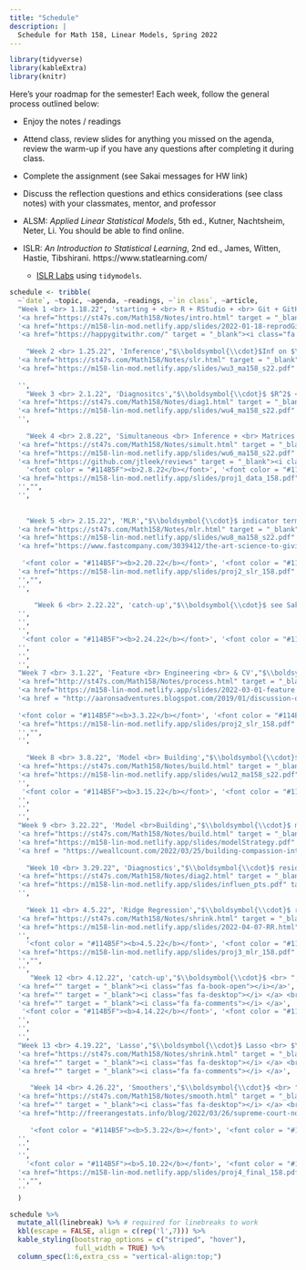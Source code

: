 ```yaml
---
title: "Schedule"
description: |
  Schedule for Math 158, Linear Models, Spring 2022
---
```



```r
library(tidyverse)
library(kableExtra)
library(knitr)
```

Here's your roadmap for the semester!
Each week, follow the general process outlined below:

- Enjoy the notes / readings <i class="fas fa-book-open"></i>  

- Attend class, review slides <i class="fas fa-desktop"></i> for anything you missed on the agenda, review the warm-up  <i class="fas fa-pencil-alt"></i> if you have any questions after completing it during class.

- Complete the assignment (see Sakai messages for HW link)  

- Discuss the reflection questions <i class="fas fa-lightbulb" target="_blank"></i> and ethics considerations <i class="fas fa-balance-scale"></i> (see class notes) with your classmates, mentor, and professor  

- ALSM: *Applied Linear Statistical Models*, 5th ed., Kutner, Nachtsheim, Neter, Li.  You should be able to find online.

- ISLR: *An Introduction to Statistical Learning*, 2nd ed., James, Witten, Hastie, Tibshirani.  https://www.statlearning.com/
   - <a href = "https://emilhvitfeldt.github.io/ISLR-tidymodels-labs/index.html" target = "_blank">ISLR Labs</a> using `tidymodels`.



```r
schedule <- tribble(
  ~`date`, ~topic, ~agenda, ~readings, ~`in class`, ~article,
  "Week 1 <br> 1.18.22", 'starting + <br> R + RStudio + <br> Git + GitHub + <br> SLR',"$\\boldsymbol{\\cdot}$course info <br> $\\boldsymbol{\\cdot}$R + Git <br> $\\boldsymbol{\\cdot}$what is a linear model? <br> $\\boldsymbol{\\cdot}$least squares <br> $\\boldsymbol{\\cdot}$norm errors <br> $\\boldsymbol{\\cdot}$tech cond", 
  '<a href="https://st47s.com/Math158/Notes/intro.html" target = "_blank"><i class="fas fa-book-open"></i> Introduction</a> <br> <a href="https://m58-intro-stats.netlify.app/github.html" target = "_blank"><i class="fas fa-book-open"></i> Git + GitHub</a> <br> <i class="fas fa-book-open"></i> ALSM 1 <br> <a href="https://hastie.su.domains/ISLR2/ISLRv2_website.pdf" target = "_blank"><i class="fas fa-book-open"></i> ISLR 3.1 </a>',
  '<a href="https://m158-lin-mod.netlify.app/slides/2022-01-18-reprodGitwrang.html" target = "_blank"><i class="fas fa-desktop"></i> Git + Tidy</a> <br> <a href="https://m158-lin-mod.netlify.app/slides/wu1_ma158_s22.pdf" target = "_blank"><i class="fas fa-pencil-alt"></i> WU 1</a> <br> <a href="https://m158-lin-mod.netlify.app/slides/wu2_ma158_s22.pdf" target = "_blank"><i class="fas fa-pencil-alt"></i> WU 2</a>  <br> <a href = "http://www.rossmanchance.com/applets/2021/regshuffle/regshuffle.htm" target = "_blank"><i class = "fas fa-gamepad"></i> least sq</a>',
  '<a href="https://happygitwithr.com/" target = "_blank"><i class="fa fa-comments"></i> happygitwithR</a>',
  
    "Week 2 <br> 1.25.22", 'Inference',"$\\boldsymbol{\\cdot}$Inf on $\\beta_1$ <br> $\\boldsymbol{\\cdot}$CI for $\\beta_1$ <br> $\\boldsymbol{\\cdot}$CI for mean <br> $\\boldsymbol{\\cdot}$PI for indiv<br> $\\boldsymbol{\\cdot}$ correlation", 
  '<a href="https://st47s.com/Math158/Notes/slr.html" target = "_blank"><i class="fas fa-book-open"></i> SLR</a>  <br> <i class="fas fa-book-open"></i> ALSM 2',
  '<a href="https://m158-lin-mod.netlify.app/slides/wu3_ma158_s22.pdf" target = "_blank"><i class="fas fa-pencil-alt"></i> WU 3</a> <br> <a href = "http://www.rossmanchance.com/applets/2021/regshuffle/regshuffle.htm" target = "_blank"><i class = "fas fa-gamepad"></i> dist $\\beta_1$</a>',
  
  '',
    "Week 3 <br> 2.1.22", 'Diagnositcs',"$\\boldsymbol{\\cdot}$ $R^2$ <br> $\\boldsymbol{\\cdot}$ F test<br> $\\boldsymbol{\\cdot}$ residual plots", 
  '<a href="https://st47s.com/Math158/Notes/diag1.html" target = "_blank"><i class="fas fa-book-open"></i> Diagnostics I</a><br><i class="fas fa-book-open"></i> ALSM 3',
  '<a href="https://m158-lin-mod.netlify.app/slides/wu4_ma158_s22.pdf" target = "_blank"><i class="fas fa-pencil-alt"></i> WU 4</a><br> <a href="https://m158-lin-mod.netlify.app/slides/wu5_ma158_s22.pdf" target = "_blank"><i class="fas fa-pencil-alt"></i> WU 5</a>',
  '',
  
    "Week 4 <br> 2.8.22", 'Simultaneous <br> Inference + <br> Matrices',"$\\boldsymbol{\\cdot}$ $\\beta_0$ & $\\beta_1$<br> $\\boldsymbol{\\cdot}$ linear algebra", 
  '<a href="https://st47s.com/Math158/Notes/simult.html" target = "_blank"><i class="fas fa-book-open"></i> Simult Inf</a>   <br> <a href="https://st47s.com/Math158/Notes/la.html" target = "_blank"><i class="fas fa-book-open"></i> Matrices</a>   <br> <i class="fas fa-book-open"></i> ALSM 4 & 5',
  '<a href="https://m158-lin-mod.netlify.app/slides/wu6_ma158_s22.pdf" target = "_blank"><i class="fas fa-pencil-alt"></i> WU 6</a> <br> <a href="https://m158-lin-mod.netlify.app/slides/wu7_ma158_s22.pdf" target = "_blank"><i class="fas fa-pencil-alt"></i> WU 7</a>',
  '<a href="https://github.com/jtleek/reviews" target = "_blank"><i class="fa fa-comments"></i> Peer review</a>',
    '<font color = "#114B5F"><b>2.8.22</b></font>', '<font color = "#114B5F"><b>Proj 1: Data</b></font>',
  '<a href="https://m158-lin-mod.netlify.app/slides/proj1_data_158.pdf" target = "_blank"><i class="fas fa-pencil-alt"></i> Proj 1: Data</a>',
  '',"", 
  '',
  
  
    "Week 5 <br> 2.15.22", 'MLR',"$\\boldsymbol{\\cdot}$ indicator terms<br> $\\boldsymbol{\\cdot}$ interaction terms<br> $\\boldsymbol{\\cdot}$ quadratic terms<br>$\\boldsymbol{\\cdot}$ F test <br> $\\boldsymbol{\\cdot}$ $R^2$ & $R^2_{adj}$ <br> $\\boldsymbol{\\cdot}$ combos of coefs", 
  '<a href="https://st47s.com/Math158/Notes/mlr.html" target = "_blank"><i class="fas fa-book-open"></i> MLR</a>  <br> <i class="fas fa-book-open"></i> ALSM 6 <br> <a href="https://hastie.su.domains/ISLR2/ISLRv2_website.pdf" target = "_blank"><i class="fas fa-book-open"></i> ISLR 3.2 </a>',
  '<a href="https://m158-lin-mod.netlify.app/slides/wu8_ma158_s22.pdf" target = "_blank"><i class="fas fa-pencil-alt"></i> WU 8</a> <br> <a href="https://m158-lin-mod.netlify.app/slides/wu9_ma158_s22.pdf" target = "_blank"><i class="fas fa-pencil-alt"></i> WU 9</a>',
  '<a href="https://www.fastcompany.com/3039412/the-art-science-to-giving-and-receiving-criticism-at-work" target = "_blank"><i class="fa fa-comments"></i> Criticism</a>',
  
   '<font color = "#114B5F"><b>2.20.22</b></font>', '<font color = "#114B5F"><b>Proj 2: SLR</b></font>',
  '<a href="https://m158-lin-mod.netlify.app/slides/proj2_slr_158.pdf" target = "_blank"><i class="fas fa-pencil-alt"></i> Proj 2: SLR</a>',
  '',"", 
  '',
  
      "Week 6 <br> 2.22.22", 'catch-up',"$\\boldsymbol{\\cdot}$ see Sakai for<br> study materials ", 
  '',
  '',
  '',
   '<font color = "#114B5F"><b>2.24.22</b></font>', '<font color = "#114B5F"><b>Exam 1</b></font>',"", 
  '',
  '',
  '',    
  "Week 7 <br> 3.1.22", 'Feature <br> Engineering <br> & CV',"$\\boldsymbol{\\cdot}$ **tidymodels** <br> $\\boldsymbol{\\cdot}$ feature <br> engineering <br> $\\boldsymbol{\\cdot}$ cross validation", 
  '<a href="http://st47s.com/Math158/Notes/process.html" target = "_blank"><i class="fas fa-book-open"></i> Process</a> <br> <a href="https://hastie.su.domains/ISLR2/ISLRv2_website.pdf" target = "_blank"><i class="fas fa-book-open"></i> ISLR 5.1 </a>',
  '<a href="https://m158-lin-mod.netlify.app/slides/2022-03-01-feature.html" target = "_blank"><i class="fas fa-desktop"></i> Feature Engineering</a> <br> <a href="https://m158-lin-mod.netlify.app/slides/2022-03-03-CV.html" target = "_blank"><i class="fas fa-desktop"></i> Cross Validation</a> <br> <a href="https://m158-lin-mod.netlify.app/slides/2022-03-24-bias_in_variables.html" target = "_blank"><i class="fas fa-desktop"></i> An Example</a> <br> <a href="https://m158-lin-mod.netlify.app/slides/wu10_ma158_s22.pdf" target = "_blank"><i class="fas fa-pencil-alt"></i> WU 10</a> <br> <a href="https://m158-lin-mod.netlify.app/slides/wu11_ma158_s22.pdf" target = "_blank"><i class="fas fa-pencil-alt"></i> WU 11</a>',
  '<a href = "http://aaronsadventures.blogspot.com/2019/01/discussion-of-unfairness-in-machine.html" target = "_blank"><i class="fa fa-comments"></i> Variable meaning</a>',
  
  '<font color = "#114B5F"><b>3.3.22</b></font>', '<font color = "#114B5F"><b>Peer 2: SLR</b></font>',
  '<a href="https://m158-lin-mod.netlify.app/slides/proj2_slr_158.pdf" target = "_blank"><i class="fas fa-pencil-alt"></i> Peer Review: SLR</a> <br>on GitHub',
  '',"", 
  '',
  
    "Week 8 <br> 3.8.22", 'Model <br> Building',"$\\boldsymbol{\\cdot}$ sums of squares <br> $\\boldsymbol{\\cdot}$ nested F-tests <br> $\\boldsymbol{\\cdot}$ coef of determination", 
  '<a href="https://st47s.com/Math158/Notes/build.html" target = "_blank"><i class="fas fa-book-open"></i> Build</a> <br> <i class="fas fa-book-open"></i> ALSM 7<br> ',
  '<a href="https://m158-lin-mod.netlify.app/slides/wu12_ma158_s22.pdf" target = "_blank"><i class="fas fa-pencil-alt"></i> WU 12</a> <br> <a href="https://m158-lin-mod.netlify.app/slides/wu13_ma158_s22.pdf" target = "_blank"><i class="fas fa-pencil-alt"></i> WU 13</a>',
  '',
   '<font color = "#114B5F"><b>3.15.22</b></font>', '<font color = "#114B5F"><b>Spring Break</b></font>',"", 
  '',
  '',
  '',      
  "Week 9 <br> 3.22.22", 'Model <br>Building',"$\\boldsymbol{\\cdot}$ mulicollinearity <br> $\\boldsymbol{\\cdot}$ stepwise <br> procedures ", 
  '<a href="https://st47s.com/Math158/Notes/build.html" target = "_blank"><i class="fas fa-book-open"></i> Build</a> <br>  <br> <i class="fas fa-book-open"></i> ALSM 9<br><a href="https://hastie.su.domains/ISLR2/ISLRv2_website.pdf" target = "_blank"><i class="fas fa-book-open"></i> ISLR 6.1 </a>',
  '<a href="https://m158-lin-mod.netlify.app/slides/modelStrategy.pdf" target = "_blank"><i class="fas fa-book-open"></i> Model Strategy</a> <br> <a href="https://m158-lin-mod.netlify.app/slides/wu14_ma158_s22.pdf" target = "_blank"><i class="fas fa-pencil-alt"></i> WU 14</a><br> <a href="https://m158-lin-mod.netlify.app/slides/wu15_ma158_s22.pdf" target = "_blank"><i class="fas fa-pencil-alt"></i> WU 15</a>',
  '<a href = "https://weallcount.com/2022/03/25/building-compassion-into-your-modelling-variables/" target = "_blank"><i class="fa fa-comments"></i> Compassion + Models</a>',  
  
    "Week 10 <br> 3.29.22", 'Diagnostics',"$\\boldsymbol{\\cdot}$ residuals <br> $\\boldsymbol{\\cdot}$ leverage <br> $\\boldsymbol{\\cdot}$ influence", 
  '<a href="https://st47s.com/Math158/Notes/diag2.html" target = "_blank"><i class="fas fa-book-open"></i> Diagnostics II</a> <br> <i class="fas fa-book-open"></i> ALSM 10',
  '<a href="https://m158-lin-mod.netlify.app/slides/influen_pts.pdf" target = "_blank"><i class="fas fa-book-open"></i> Outliers</a>  <br> <a href="https://m158-lin-mod.netlify.app/slides/wu16_ma158_s22.pdf" target = "_blank"><i class="fas fa-pencil-alt"></i> WU 16</a> <br> <a href="https://m158-lin-mod.netlify.app/slides/wu17_ma158_s22.pdf" target = "_blank"><i class="fas fa-pencil-alt"></i> WU 17</a>',
  '',  
  
    "Week 11 <br> 4.5.22", 'Ridge Regression',"$\\boldsymbol{\\cdot}$ ridge <br> regression", 
  '<a href="https://st47s.com/Math158/Notes/shrink.html" target = "_blank"><i class="fas fa-book-open"></i> Ridge</a> <br> <i class="fas fa-book-open"></i> ALSM 11.2<br> <a href="https://hastie.su.domains/ISLR2/ISLRv2_website.pdf" target = "_blank"><i class="fas fa-book-open"></i> ISLR 6.2 </a>',
  '<a href="https://m158-lin-mod.netlify.app/slides/2022-04-07-RR.html" target = "_blank"><i class="fas fa-desktop"></i> Ridge Regression</a> <br> <a href="https://m158-lin-mod.netlify.app/slides/wu18_ma158_s22.pdf" target = "_blank"><i class="fas fa-pencil-alt"></i> WU 18</a> <br> <a href="https://m158-lin-mod.netlify.app/slides/wu19_ma158_s22.pdf" target = "_blank"><i class="fas fa-pencil-alt"></i> WU 19</a>',
  '',  
    '<font color = "#114B5F"><b>4.5.22</b></font>', '<font color = "#114B5F"><b>Proj 3: MLR</b></font>',
  '<a href="https://m158-lin-mod.netlify.app/slides/proj3_mlr_158.pdf" target = "_blank"><i class="fas fa-pencil-alt"></i> Proj 3: MLR</a>',
  '',"", 
  '',
     "Week 12 <br> 4.12.22", 'catch-up',"$\\boldsymbol{\\cdot}$ <br> ", 
  '<a href="" target = "_blank"><i class="fas fa-book-open"></i></a>',
  '<a href="" target = "_blank"><i class="fas fa-desktop"></i> </a> <br> <a href="" target = "_blank"><i class="fas fa-pencil-alt"></i> WU</a>',
  '<a href="" target = "_blank"><i class="fa fa-comments"></i> </a>',
   '<font color = "#114B5F"><b>4.14.22</b></font>', '<font color = "#114B5F"><b>Exam 2</b></font>',"", 
  '',
  '',
  '',       
  "Week 13 <br> 4.19.22", 'Lasso',"$\\boldsymbol{\\cdot}$ Lasso <br> $\\boldsymbol{\\cdot}$ elastic net ", 
  '<a href="https://st47s.com/Math158/Notes/shrink.html" target = "_blank"><i class="fas fa-book-open"></i> Lasso</a> <br> <a href="https://hastie.su.domains/ISLR2/ISLRv2_website.pdf" target = "_blank"><i class="fas fa-book-open"></i> ISLR 6.2 </a>',
  '<a href="" target = "_blank"><i class="fas fa-desktop"></i> </a> <br> <a href="" target = "_blank"><i class="fas fa-pencil-alt"></i> WU</a>',
  '<a href="" target = "_blank"><i class="fa fa-comments"></i> </a>',  
  
     "Week 14 <br> 4.26.22", 'Smoothers',"$\\boldsymbol{\\cdot}$ <br> ", 
  '<a href="https://st47s.com/Math158/Notes/smooth.html" target = "_blank"><i class="fas fa-book-open"></i> Smooth</a> <br>  <a href="https://hastie.su.domains/ISLR2/ISLRv2_website.pdf" target = "_blank"><i class="fas fa-book-open"></i> ISLR 7 </a>',
  '<a href="" target = "_blank"><i class="fas fa-desktop"></i> </a> <br> <a href="" target = "_blank"><i class="fas fa-pencil-alt"></i> WU</a>',
  '<a href="http://freerangestats.info/blog/2022/03/26/supreme-court-nominations" target = "_blank"><i class="fa fa-comments"></i> Smoothing as average</a>',
  
     '<font color = "#114B5F"><b>5.3.22</b></font>', '<font color = "#114B5F"><b>Exam 3</b></font>',"", 
  '',
  '',
  '',    
    '<font color = "#114B5F"><b>5.10.22</b></font>', '<font color = "#114B5F"><b>Proj 4: Beyond<br>Linear + <br>Summary</b></font>',
  '<a href="https://m158-lin-mod.netlify.app/slides/proj4_final_158.pdf" target = "_blank"><i class="fas fa-pencil-alt"></i> Proj 4: Fin</a>',
  '',"", 
  ''
  )
```


```r
schedule %>% 
  mutate_all(linebreak) %>% # required for linebreaks to work
  kbl(escape = FALSE, align = c(rep('l',7))) %>%
  kable_styling(bootstrap_options = c("striped", "hover"),
                full_width = TRUE) %>%
  column_spec(1:6,extra_css = "vertical-align:top;")
```



